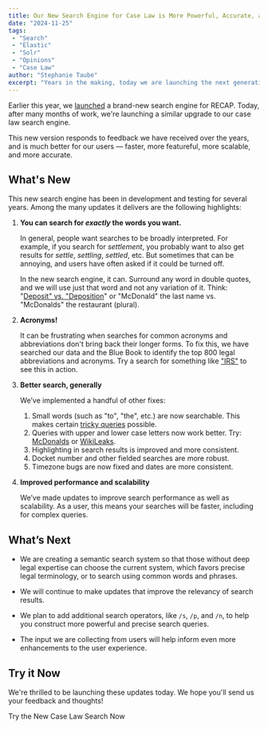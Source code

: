 ```yaml
---
title: Our New Search Engine for Case Law is More Powerful, Accurate, and Performant
date: "2024-11-25"
tags:
 - "Search"
 - "Elastic"
 - "Solr"
 - "Opinions"
 - "Case Law"
author: "Stephanie Taube"
excerpt: "Years in the making, today we are launching the next generation of our case law search engine."
---
```



<p className="lead">Earlier this year, we <a href="/2024/01/18/new-recap-archive-search-is-live">launched</a> a brand-new search engine for RECAP. Today, after many months of work, we're launching a similar upgrade to our case law search engine.</p>

This new version responds to feedback we have received over the years, and is much better for our users — faster, more featureful, more scalable, and more accurate.

## What's New

This new search engine has been in development and testing for several years. Among the many updates it delivers are the following highlights:

1. **You can search for *exactly* the words you want.**

   In general, people want searches to be broadly interpreted. For example, if you search for _settlement_, you probably want to also get results for _settle_, _settling_, _settled_, etc. But sometimes that can be annoying, and users have often asked if it could be turned off.

   In the new search engine, it can. Surround any word in double quotes, and we will use just that word and not any variation of it. Think: "[Deposit" vs. "Deposition](https://www.courtlistener.com/?q=%22Deposit%22%20-%22Deposition%22&type=o&order_by=score%20desc)" or "McDonald" the last name vs. "McDonalds" the restaurant (plural).

2. **Acronyms!**

   It can be frustrating when searches for common acronyms and abbreviations don't bring back their longer forms. To fix this, we have searched our data and the Blue Book to identify the top 800 legal abbreviations and acronyms. Try a search for something like ["IRS"](https://www.courtlistener.com/?q=IRS&type=o&order_by=score%20desc) to see this in action.

3. **Better search, generally**

   We’ve implemented a handful of other fixes:

   1. Small words (such as "to", "the", etc.) are now searchable. This makes certain [tricky queries](https://www.courtlistener.com/?q=%22to%20be%20or%20not%20to%20be%22&type=o&order_by=score%20desc&stat_Published=on) possible.  
   2. Queries with upper and lower case letters now work better. Try: [McDonalds](https://www.courtlistener.com/?q=McDonalds&type=o&order_by=score%20desc) or [WikiLeaks](https://www.courtlistener.com/?q=WikiLeaks&type=o&order_by=score%20desc).  
   3. Highlighting in search results is improved and more consistent.  
   4. Docket number and other fielded searches are more robust.  
   5. Timezone bugs are now fixed and dates are more consistent.

4. **Improved performance and scalability**

    We’ve made updates to improve search performance as well as scalability. As a user, this means your searches will be faster, including for complex queries.

## What’s Next

* We are creating a semantic search system so that those without deep legal expertise can choose the current system, which favors precise legal terminology, or to search using common words and phrases.

* We will continue to make updates that improve the relevancy of search results.

* We plan to add additional search operators, like `/s`, `/p`, and `/n`, to help you construct more powerful and precise search queries.

* The input we are collecting from users will help inform even more enhancements to the user experience.


## Try it Now

We're thrilled to be launching these updates today. We hope you'll send us your feedback and thoughts!

<PurpleButton href="https://www.courtlistener.com/opinion/" size="lg">Try the New Case Law Search Now</PurpleButton>